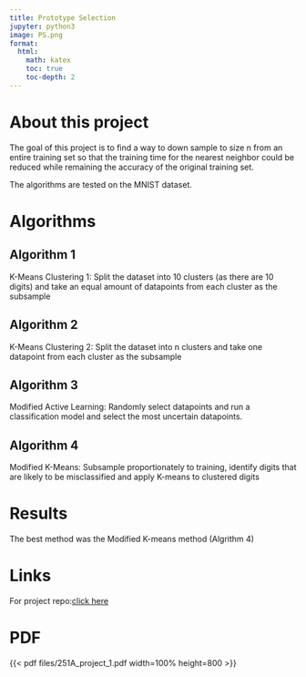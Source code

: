 ```yaml
---
title: Prototype Selection
jupyter: python3
image: PS.png
format:
  html:
    math: katex
    toc: true
    toc-depth: 2
---
```

# About this project
The goal of this project is to find a way to down sample to size n from an entire training set so that the training time for the nearest neighbor could be reduced while remaining the accuracy of the original training set.

The algorithms are tested on the MNIST dataset.

# Algorithms

## Algorithm 1
K-Means Clustering 1: Split the dataset into 10
clusters (as there are 10 digits) and take an equal
amount of datapoints from each cluster as the subsample

## Algorithm 2
K-Means Clustering 2: Split the dataset into n
clusters and take one datapoint from each cluster
as the subsample

## Algorithm 3
Modified Active Learning: Randomly select datapoints and run a classification model and select the
most uncertain datapoints.

## Algorithm 4
Modified K-Means: Subsample proportionately to
training, identify digits that are likely to be misclassified and apply K-means to clustered digits

# Results
The best method was the Modified K-means method (Algrithm 4)

# Links
For project repo:[click here](https://github.com/Zaanis/Prototype-Selection)

# PDF
{{< pdf files/251A_project_1.pdf width=100% height=800 >}}


